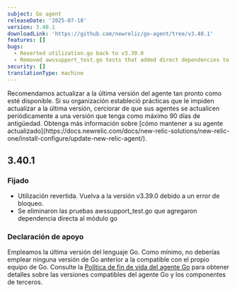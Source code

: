 ```yaml
---
subject: Go agent
releaseDate: '2025-07-18'
version: 3.40.1
downloadLink: 'https://github.com/newrelic/go-agent/tree/v3.40.1'
features: []
bugs:
  - Reverted utilization.go back to v3.39.0
  - Removed awssupport_test.go tests that added direct dependencies to go module
security: []
translationType: machine
---
```


<Callout variant="important">
  Recomendamos actualizar a la última versión del agente tan pronto como esté disponible. Si su organización estableció prácticas que le impiden actualizar a la última versión, cerciorar de que sus agentes se actualicen periódicamente a una versión que tenga como máximo 90 días de antigüedad. Obtenga más información sobre [cómo mantener a su agente actualizado](https://docs.newrelic.com/docs/new-relic-solutions/new-relic-one/install-configure/update-new-relic-agent/).
</Callout>

## 3.40.1

### Fijado

* Utilización revertida. Vuelva a la versión v3.39.0 debido a un error de bloqueo.
* Se eliminaron las pruebas awssupport\_test.go que agregaron dependencia directa al módulo go

### Declaración de apoyo

Empleamos la última versión del lenguaje Go. Como mínimo, no deberías emplear ninguna versión de Go anterior a la compatible con el propio equipo de Go. Consulte la [Política de fin de vida del agente Go](/docs/apm/agents/go-agent/get-started/go-agent-eol-policy) para obtener detalles sobre las versiones compatibles del agente Go y los componentes de terceros.